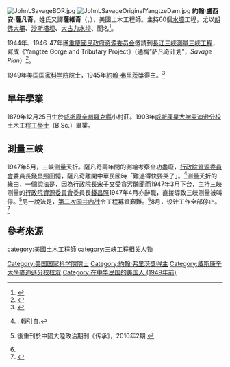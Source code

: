 [[File:JohnLSavageBOR.jpg|thumb]]
[[File:JohnLSavageOriginalYangtzeDam.jpg|thumb]]
'''約翰·盧西安·薩凡奇'''，姓氏又譯'''薩維奇'''（{{lang-en|John Lucian Savage}}，{{bd|1879年|12月25日|1967年|12月28日}}），美國土木工程師。主持60個[[水壩|水壩]]工程，尤以[[胡佛大壩|胡佛大壩]]、[[沙斯塔坝|沙斯塔坝]]、[[大古力水坝|大古力水坝]]、{{le|帕克水坝|Parker Dam}}聞名<ref>{{cite web|title=Inventory of the John Lucian Savage papers, 1903-1961|url=http://rmoa.unm.edu/docviewer.php?docId=wyu-ah02852.xml|publisher=University of Wyoming. American Heritage Center|accessdate=7 May 2012|archive-date=2018-06-07|archive-url=https://web.archive.org/web/20180607151259/https://rmoa.unm.edu/docviewer.php?docId=wyu-ah02852.xml|dead-url=no}}</ref>。

1944年、1946-47年獲[[重慶國民政府|重慶國民政府]][[资源委员会|资源委员会]]邀請到[[長江三峽|長江三峽]][[測量|測量]][[三峽工程|三峽工程]]，寫成《Yangtze Gorge and Tributary Project》（通稱“萨凡奇计划”，''Savage Plan''）<ref>{{cite news|title=1944年《萨凡奇计划》引起轰动|url=https://sc.ifeng.com/a/20171114/6145310_0.shtml|date=2017年11月15日|publisher=[[凤凰网|凤凰网]]四川综合|author=余凡|6=|accessdate=2020年7月28日|archive-date=2020年7月28日|archive-url=https://web.archive.org/web/20200728100111/https://sc.ifeng.com/a/20171114/6145310_0.shtml|dead-url=no}}</ref>。

1949年[[美国国家科学院|美国国家科学院]]院士，1945年[[約翰·弗里茨獎|約翰·弗里茨獎]]得主。<ref name=nasbio>{{cite web|last=Wolman|first=Abel|title=John Lucian Savage Biography|url=http://books.nap.edu/html/biomems/jsavage.pdf|publisher=National Academy of Sciences|accessdate=22 December 2009|author2=W. H. Lyles|archive-date=2011-06-07|archive-url=https://web.archive.org/web/20110607121452/http://books.nap.edu/html/biomems/jsavage.pdf|dead-url=no}}</ref>

==早年學業==
1879年12月25日生於[[威斯康辛州|威斯康辛州]][[羅克縣_(威斯康辛州)|羅克縣]]小村莊{{le|庫克斯維爾 (威斯康辛州)|Cooksville, Wisconsin}}。1903年[[威斯康星大学麦迪逊分校|威斯康星大学麦迪逊分校]]土木工程[[工學士|工學士]]（B.Sc.）畢業。

==測量三峽==
1947年5月，三峽测量夭折。薩凡奇兩年間的測繪考察全功盡廢，[[行政院資源委員會|行政院資源委員會]]委員長[[錢昌照|錢昌照]]回憶，薩凡奇離開中華民國時「難過得快要哭了」。<ref name="錢昌照p82">{{cite book|author=錢昌照|title=錢昌照回憶錄|location=北京|publisher=中國文史出版社|year=1998|page= 82}}. 轉引自{{harv|智效民|2004|p=133}}. </ref>测量夭折的緣由，一個說法是，因為[[行政院長|行政院長]][[宋子文|宋子文]]受貪污醜聞而1947年3月下台，主持三峽测量的[[行政院資源委員會|行政院資源委員會]]委員長[[錢昌照|錢昌照]]1947年4月亦辭職，直接導致三峽测量被叫停。<ref name="2004智效民">{{cite journal|ref={{harvid|智效民|2004}}|title=國民政府的三峽工程|author=[[智效民|智效民]]|journal=《[[二十一世紀|二十一世紀]]》雙月刊|publisher=[[香港中文大學|香港中文大學]]中國文化研究所|year=2004年6月號|issue=總83期|url=http://www.cuhk.edu.hk/ics/21c/media/articles/c083-200402030.pdf|9=|access-date=2020-07-28|archive-date=2020-07-28|archive-url=https://web.archive.org/web/20200728093623/http://www.cuhk.edu.hk/ics/21c/media/articles/c083-200402030.pdf|dead-url=no}} 後重刊於中國大陸政治期刊《传承》，2010年2期.</ref>另一說法是，[[第二次国共内战|第二次国共内战]]令工程募資艱難。<ref name="2017张立先"/>8月，设计工作全部停止。<ref name="2017张立先">{{Cite book|title=民国三峡记忆 扬子江峡谷计划筹备始末|last=张立先编著|first=|publisher=北京：[[中国三峡出版社|中国三峡出版社]]|year=2017.05|isbn=978-7-80223-985-2|location=|pages=110-120}}</ref>

==參考來源==
{{REFLIST|2}}

{{DEFAULTSORT:Savage, John Lucian}}

[[category:美國土木工程師|category:美國土木工程師]]
[[category:三峡工程相关人物|category:三峡工程相关人物]]
[[Category:美国国家科学院院士|Category:美国国家科学院院士]]
[[Category:約翰·弗里茨獎得主|Category:約翰·弗里茨獎得主]]
[[Category:威斯康辛大學麥迪遜分校校友|Category:威斯康辛大學麥迪遜分校校友]]
[[Category:在中华民国的美国人_(1949年前)|Category:在中华民国的美国人 (1949年前)]]
